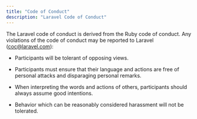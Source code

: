 ```yaml
---
title: "Code of Conduct"
description: "Laravel Code of Conduct"
---
```


The Laravel code of conduct is derived from the Ruby code of conduct. Any violations of the code of conduct may be reported to Laravel (coc@laravel.com):

* Participants will be tolerant of opposing views.

* Participants must ensure that their language and actions are free of personal attacks and disparaging personal remarks.

* When interpreting the words and actions of others, participants should always assume good intentions.

* Behavior which can be reasonably considered harassment will not be tolerated.